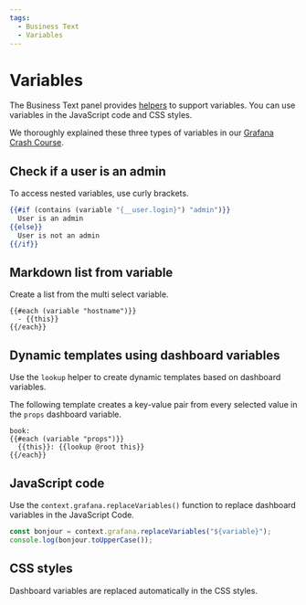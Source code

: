 ```yaml
---
tags:
  - Business Text
  - Variables
---
```



# Variables

The Business Text panel provides [helpers](../helpers/#helper-variable) to support variables. You can use variables in the JavaScript code and CSS styles.

We thoroughly explained these three types of variables in our [Grafana Crash Course](/grafana/variables).

## Check if a user is an admin

To access nested variables, use curly brackets.

```handlebars
{{#if (contains (variable "{__user.login}") "admin")}}
  User is an admin
{{else}}
  User is not an admin
{{/if}}
```

## Markdown list from variable

Create a list from the multi select variable.

```
{{#each (variable "hostname")}}
  - {{this}}
{{/each}}
```

## Dynamic templates using dashboard variables

Use the `lookup` helper to create dynamic templates based on dashboard variables.

The following template creates a key-value pair from every selected value in the `props` dashboard variable.

```
book:
{{#each (variable "props")}}
  {{this}}: {{lookup @root this}}
{{/each}}
```

## JavaScript code

Use the `context.grafana.replaceVariables()` function to replace dashboard variables in the JavaScript Code.

```js
const bonjour = context.grafana.replaceVariables("${variable}");
console.log(bonjour.toUpperCase());
```

## CSS styles

Dashboard variables are replaced automatically in the CSS styles.
